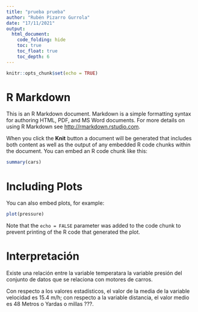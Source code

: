 ---
title: "prueba prueba"
author: "Rubén Pizarro Gurrola"
date: "17/11/2021"
output: 
  html_document:
    code_folding: hide
    toc: true
    toc_float: true
    toc_depth: 6
---

```{r setup, include=FALSE}
knitr::opts_chunk$set(echo = TRUE)
```

# R Markdown

This is an R Markdown document. Markdown is a simple formatting syntax for authoring HTML, PDF, and MS Word documents. For more details on using R Markdown see <http://rmarkdown.rstudio.com>.

When you click the **Knit** button a document will be generated that includes both content as well as the output of any embedded R code chunks within the document. You can embed an R code chunk like this:

```{r cars}
summary(cars)
```

# Including Plots

You can also embed plots, for example:

```{r pressure}
plot(pressure)
```

Note that the `echo = FALSE` parameter was added to the code chunk to prevent printing of the R code that generated the plot.

# Interpretación

Existe una relación entre la variable temperatara la variable presión del conjunto de datos que se relaciona con motores de carros.

Con respecto a los valores estadísticos, el valor de la media de la variable velocidad es 15.4 m/h; con respecto a la variable distancia, el valor medio es 48 Metros o Yardas o millas ???.
